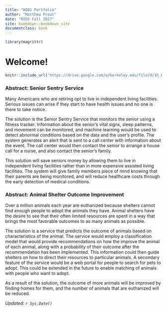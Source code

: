 ```yaml
---
title: "W201 Portfolio"
author: "Matthew Prout"
date: "MIDS Fall 2017"
site: bookdown::bookdown_site
documentclass: book
---
```


<!-- This won't be displayed but it will initialize your R session. Add any R libraries you need here. -->
```r
library(magrittr)
```

# Welcome! {-}

<!-- Below this line is just examples of how you can embed video from Google Drive. First you have to enable sharing, then just get the object ID which is that long string between d/ and /preview and will also be appended to any sharing link you generate for your video. -->
<p>
```r
knitr::include_url('https://drive.google.com/a/berkeley.edu/file/d/1h_KxU-k23ETdsrqyyQEqw_UalSgDwH-D/preview')
```

### Abstract: Senior Sentry Service

Many Americans who are retiring opt to live in independent living facilities.  Serious issues can arise if they start to have health issues and no one is there to take notice.

The solution is the Senior Sentry Service that monitors the senior using a fitness tracker.  Information about the senior’s vital signs, sleep patterns, and movement can be monitored, and machine learning would be used to detect abnormal conditions based on the data and the user’s profile.  The system generates an alert that is sent to a call center with information about the event.  The call center would then contact the senior to arrange a house call for a nurse, and also contact the senior's family.

This solution will save seniors money by allowing them to live in independent living facilities rather than in more expensive assisted living facilities.  The system will give family members piece of mind knowing that their parents are being monitored, and will reduce healthcare costs through the early detection of medical conditions.

### Abstract: Animal Shelter Outcome Improvement

Over a million animals each year are euthanized because shelters cannot find enough people to adopt the animals they have.  Animal shelters have the desire to see that their often limited resources are spent in a way that brings the most favorable outcomes to as many animals as possible.

The solution is a service that predicts the outcome of animals based on characteristics of the animal.  The service would employ a classification model that would provide recommendations on how the improve the animal of each animal, along with a probability of their outcome after the recommendation has been implemented.  This information could then guide shelters on how to direct their resources to particular animals.  A secondary feature of the service would be a web portal for people to search for pets to adopt.  This could be extended in the future to enable matching of animals with people who want to adopt.

As a result of the solution, the outcome of more animals will be improved by finding homes for them, and the number of animals that are euthanized will be reduced.

*Updated: `r Sys.Date()`*
